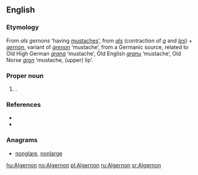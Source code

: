 ==English==

===Etymology===
From {{etyl|fro|en}} ''als gernons'' ‘having [[mustache]]s’, from ''[[als]]'' (contraction of ''[[a#Old French|a]]'' and ''[[les#Old French|les]]'') + ''[[gernon]]'', variant of ''[[grenon]]'' ‘mustache’, from a Germanic source, related to Old High German ''[[grana]]'' ‘mustache’, Old English ''[[granu]]'' ‘mustache’, Old Norse ''[[grǫn]]'' ‘mustache, (upper) lip’.

===Proper noun===
{{en-proper noun}}

# {{given name|male|from=Germanic}}.

===References===
* {{R:Online Etymology Dictionary}}
* {{R:Íslensk orðsifjabók 1989}}

===Anagrams===
* [[nonglare#English|nonglare]], [[nonlarge#English|nonlarge]]

[[hu:Algernon]]
[[no:Algernon]]
[[pl:Algernon]]
[[ru:Algernon]]
[[sr:Algernon]]